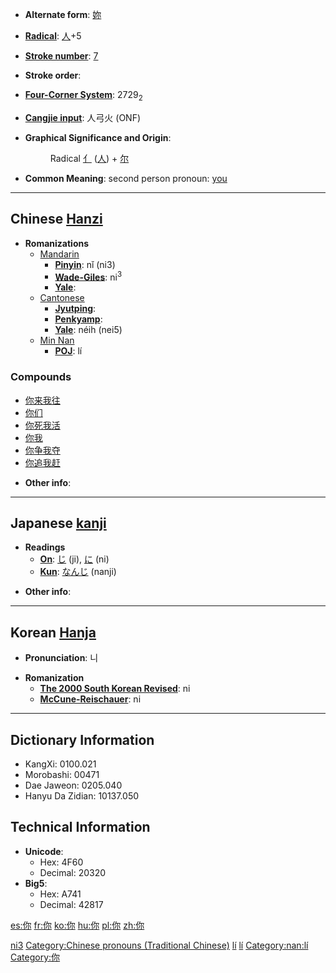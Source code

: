 * '''Alternate form''': [[妳]]

* '''[[Wiktionary:Chinese radical index| Radical]]''': [[Wiktionary:Chinese radical index 人|人]]+5

* '''[[Wiktionary:Chinese total strokes index|Stroke number]]''': [[Wiktionary:Chinese total strokes index 7|7]]

* '''Stroke order''': 

* '''[[Wiktionary:Chinese four corner index|Four-Corner System]]''': 2729<sub>2</sub>

* '''[[Wiktionary:Chinese Cangjie index|Cangjie input]]''': 人弓火 (ONF)

* '''Graphical Significance and Origin''':
*:Radical [[亻]] ([[人]]) + [[尔]]

* '''Common Meaning''': second person pronoun: [[you]]

----

== Chinese [[Hanzi]] ==

* '''Romanizations'''
** [[Mandarin]]
*** '''[[Pinyin]]''': nǐ (ni3)
*** '''[[Wade-Giles]]''': ni<sup>3</sup>
*** '''[[Yale]]''': 
**[[Cantonese]]
***'''[[Jyutping]]''':
***'''[[Penkyamp]]''': 
***'''[[Yale]]''': néih (nei5)
**[[Min Nan]]
***'''[[POJ]]''': lí

===Compounds===
*[[你来我往]]
*[[你们]]
*[[你死我活]]
*[[你我]]
*[[你争我夺]]
*[[你追我赶]]

* '''Other info''': 

----

== Japanese [[kanji]] ==

* '''Readings'''
** '''[[On]]''': [[じ]] (ji), [[に]] (ni)
** '''[[Kun]]''': [[なんじ]] (nanji)

* '''Other info''':  

----

== Korean [[Hanja]] ==

* '''Pronunciation''': 니

* '''Romanization'''
** '''[[The 2000 South Korean Revised Romanization|The 2000 South Korean Revised]]''': ni
** '''[[McCune-Reischauer]]''': ni

----

== Dictionary Information ==

* KangXi: 0100.021
* Morobashi: 00471
* Dae Jaweon: 0205.040
* Hanyu Da Zidian: 10137.050

== Technical Information ==

* '''Unicode''':
** Hex: 4F60
** Decimal: 20320
* '''Big5''':
** Hex: A741
** Decimal: 42817

[[Category:Chinese pronouns (Simplified Chinese)|ni3]]
[[Category:Chinese pronouns (Traditional Chinese)]]
[[Category:Min Nan pronouns (Simplified Chinese)|lí]]
[[Category:Min Nan pronouns (Traditional Chinese)|lí]]
[[Category:nan:lí]]
[[Category:你]]
[[es:你]]
[[fr:你]]
[[ko:你]]
[[hu:你]]
[[pl:你]]
[[zh:你]]